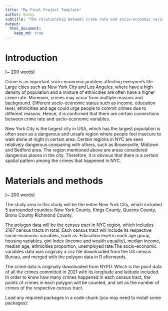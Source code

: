 ```yaml
---
title: "My Final Project Template"
author: Sunny
subtitle: "The relationship between crime rate and socio-economic variables: in the case of New York City"
output:
  html_document:
    keep_md: true 
---
```


# Introduction

[~ 200 words]   

Crime is an important socio-economic problem affecting everyone’s life. Large cities such as New York City and Los Angeles, where have a high density of population and a mixture of ethnicities are often have a higher crime rate. Moreover, crimes may occur from multiple reasons and background. Different socio-economic status such as income, education level, ethnicities and age could urge people to commit crimes due to different reasons. Hence, it is confirmed that there are certain connections between crime rate and socio-economic variables.

New York City is the largest city in USA, which has the largest population is often seen as a dangerous and unsafe region where people feel insecure to walk alone at night in certain area. Certain regions in NYC are seen relatively dangerous comparing with others, such as Brownsville, Midtown and Bedford area. The region mentioned above are areas considered dangerous places in the city. Therefore, it is obvious that there is a certain spatial pattern among the crimes that happened in NYC.


# Materials and methods

[~ 200 words]

The study area in this study will be the entire New York City, which included 5 surrounded counties: New York County, Kings County, Queens County, Bronx County Richmond County. 

The polygon data will be the census tract in NYC region, which includes 2167 census tracts in total. Each census tract will include its respective socio-economic variables, such as: Education level in each age group, housing variables, gini Index (income and wealth equality), median income, median age, ethnicities proportion, unemployed rate.The socio-economic variables data was originaly a csv file downloaded from the  US census Bureau, and merged with the polygon data in R afterwards.

The crime data is originally downloaded from NYPD. Which is the point data of all the crimes committed in 2021 with its longitude and latitude included. In order to know how many crimes happened in each census tract, the points of crimes in each polygon will be counted, and set as the number of crimes of the respective census tract.  

Load any required packages in a code chunk (you may need to install some packages):


